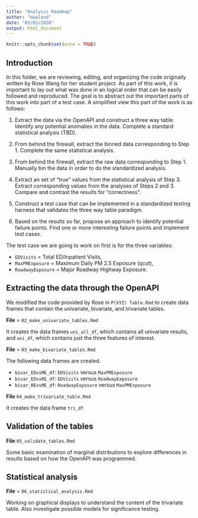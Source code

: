 ```yaml
---
title: "Analysis Roadmap"
author: "Haaland"
date: "03/05/2020"
output: html_document
---
```


```r
knitr::opts_chunk$set(echo = TRUE)
```

## Introduction

In this folder, we are reviewing, editing, and organizing the code originally written by Rose Wang for her student project. As part of this work, it is important to lay out what was done in an logical order that can be easily followed and reproduced. The goal is to abstract out the important parts of this work into part of a test case. A simplified view this part of the work is as follows:

1. Extract the data via the OpenAPI and construct a three way table. Identify any potential anomalies in the data. Complete a standard statistical analysis (TBD).

2. From behind the firewall, extract the binned data corresponding to Step 1. Complete the same statistical analysis.

3. From behind the firewall, extract the raw data corresponding to Step 1. Manually bin the data in order to do the standardized analysis.

4. Extract an set of "true" values from the statistical analysis of Step 3. Extract corresponding values from the analyses of Steps 2 and 3. Compare and contrast the results for "correctness".

5. Construct a test case that can be implemented in a standardized testing harness that validates the three way table paradigm.

6. Based on the results so far, propose an approach to identify potential failure points. Find one or more interesting failure points and implement test cases.

The test case we are going to work on first is for the three variables:

* `EDVisits` = Total ED/Inpatient Visits, 
* `MaxPMExposure` = Maximum Daily PM 2.5 Exposure (qcut), 
* `RoadwayExposure` = Major Roadway Highway Exposure.

## Extracting the data through the OpenAPI

We modified the code provided by Rose in `P(XYZ) Table.Rmd` to create data frames that contain the univariate, bivariate, and trivariate tables.

**File** = `02_make_univariate_tables.Rmd`

It creates the data frames `uni_all_df`, which contains all univariate results, and `uni_df`, which contains just the three features of interest.

**File** = `03_make_bivariate_tables.Rmd`

The following data frames are created.

* `bivar_EDvsME_df`: `EDVisits` versus `MaxPMExposure`
* `bivar_EDvsRE_df`: `EDVisits` versus `RoadwayExposure`
* `bivar_REvsME_df`: `RoadwayExposure` versus `MaxPMExposure`

**File**  `04_make_trivariate_table.Rmd`

It creates the data frame `tri_df`

## Validation of the tables

**File** `05_validate_tables.Rmd`

Some basic examination of marginal distributions to explore differences in results based on how the OpenAPI was programmed. 

## Statistical analysis

**File** = `06_statistical_analysis.Rmd`

Working on graphical displays to understand the content of the trivariate table. Also investigate possible models for significance testing.

